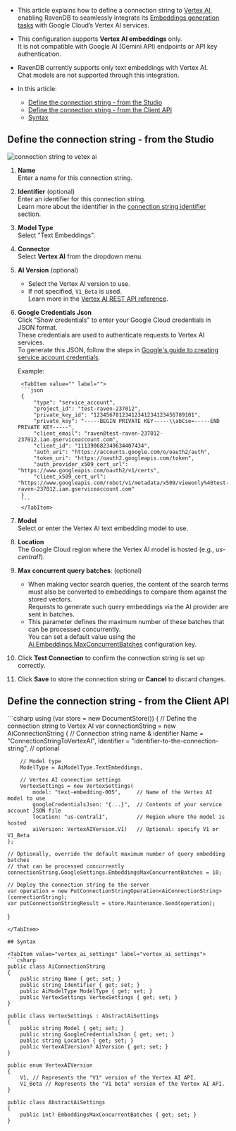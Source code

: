 
<Admonition type="note" title="">

* This article explains how to define a connection string to [Vertex AI](https://cloud.google.com/vertex-ai/docs/generative-ai/embeddings/get-text-embeddings),  
  enabling RavenDB to seamlessly integrate its [Embeddings generation tasks](../../../ai-integration/generating-embeddings/overview.mdx) with Google Cloud’s Vertex AI services.

* This configuration supports **Vertex AI embeddings** only.  
  It is not compatible with Google AI (Gemini API) endpoints or API key authentication.

* RavenDB currently supports only text embeddings with Vertex AI.  
  Chat models are not supported through this integration.  

* In this article:
  * [Define the connection string - from the Studio](../../../ai-integration/connection-strings/vertex-ai.mdx#define-the-connection-string---from-the-studio)
  * [Define the connection string - from the Client API](../../../ai-integration/connection-strings/vertex-ai.mdx#define-the-connection-string---from-the-client-api)
  * [Syntax](../../../ai-integration/connection-strings/vertex-ai.mdx#syntax) 
    
</Admonition>

## Define the connection string - from the Studio

![connection string to vetex ai](../assets/vertex-ai.png)

1. **Name**  
   Enter a name for this connection string.

2. **Identifier** (optional)  
   Enter an identifier for this connection string.  
   Learn more about the identifier in the [connection string identifier](../../../ai-integration/connection-strings/connection-strings-overview.mdx#the-connection-string-identifier) section.

3. **Model Type**  
   Select "Text Embeddings".

4. **Connector**  
   Select **Vertex AI** from the dropdown menu.

5. **AI Version** (optional)  
   * Select the Vertex AI version to use.
   * If not specified, `V1_Beta` is used.  
     Learn more in the [Vertex AI REST API reference](https://cloud.google.com/vertex-ai/docs/reference/rest).

6. **Google Credentials Json**  
   Click "Show credentials" to enter your Google Cloud credentials in JSON format.  
   These credentials are used to authenticate requests to Vertex AI services.  
   To generate this JSON, follow the steps in [Google's guide to creating service account credentials](https://developers.google.com/workspace/guides/create-credentials#service-account).

   Example:  
   
        <TabItem value="" label="">
        ```json
        {
            "type": "service_account",
            "project_id": "test-raven-237012",
            "private_key_id": "12345678123412341234123456789101",
            "private_key": "-----BEGIN PRIVATE KEY-----\\abCse=-----END PRIVATE KEY-----",
            "client_email": "raven@test-raven-237012-237012.iam.gserviceaccount.com",
            "client_id": "111390682349634407434",
            "auth_uri": "https://accounts.google.com/o/oauth2/auth",
            "token_uri": "https://oauth2.googleapis.com/token",
            "auth_provider_x509_cert_url": "https://www.googleapis.com/oauth2/v1/certs",
            "client_x509_cert_url": "https://www.googleapis.com/robot/v1/metadata/x509/viewonly%40test-raven-237012.iam.gserviceaccount.com"
        }
        ```
        </TabItem>   

7. **Model**  
   Select or enter the Vertex AI text embedding model to use.

8. **Location**  
  The Google Cloud region where the Vertex AI model is hosted (e.g., _us-central1_).

9. **Max concurrent query batches**: (optional)
   * When making vector search queries, the content of the search terms must also be converted to embeddings to compare them against the stored vectors.  
     Requests to generate such query embeddings via the AI provider are sent in batches.
   * This parameter defines the maximum number of these batches that can be processed concurrently.  
     You can set a default value using the [Ai.Embeddings.MaxConcurrentBatches](../../../server/configuration/ai-integration-configuration.mdx#aiembeddingsmaxconcurrentbatches) configuration key.

10. Click **Test Connection** to confirm the connection string is set up correctly.

11. Click **Save** to store the connection string or **Cancel** to discard changes.

## Define the connection string - from the Client API

<TabItem value="create_connection_string_vertex_ai" label="create_connection_string_vertex_ai">
```csharp
using (var store = new DocumentStore())
{
    // Define the connection string to Vertex AI
    var connectionString = new AiConnectionString
    {
        // Connection string name & identifier
        Name = "ConnectionStringToVertexAI", 
        Identifier = "identifier-to-the-connection-string", // optional
        
        // Model type
        ModelType = AiModelType.TextEmbeddings,
    
        // Vertex AI connection settings
        VertexSettings = new VertexSettings(
            model: "text‑embedding‑005",     // Name of the Vertex AI model to use
            googleCredentialsJson: "{...}",  // Contents of your service account JSON file
            location: "us-central1",         // Region where the model is hosted
            aiVersion: VertexAIVersion.V1)   // Optional: specify V1 or V1_Beta
    };
    
    // Optionally, override the default maximum number of query embedding batches
    // that can be processed concurrently 
    connectionString.GoogleSettings.EmbeddingsMaxConcurrentBatches = 10;
    
    // Deploy the connection string to the server
    var operation = new PutConnectionStringOperation<AiConnectionString>(connectionString);
    var putConnectionStringResult = store.Maintenance.Send(operation);
}
```
</TabItem>

## Syntax

<TabItem value="vertex_ai_settings" label="vertex_ai_settings">
```csharp
public class AiConnectionString
{
    public string Name { get; set; }
    public string Identifier { get; set; }
    public AiModelType ModelType { get; set; }
    public VertexSettings VertexSettings { get; set; }
}

public class VertexSettings : AbstractAiSettings
{
    public string Model { get; set; }
    public string GoogleCredentialsJson { get; set; }
    public string Location { get; set; }
    public VertexAIVersion? AiVersion { get; set; }
}

public enum VertexAIVersion
{
    V1, // Represents the "V1" version of the Vertex AI API.
    V1_Beta // Represents the "V1 beta" version of the Vertex AI API.
}

public class AbstractAiSettings
{
    public int? EmbeddingsMaxConcurrentBatches { get; set; }
}
```
</TabItem>
